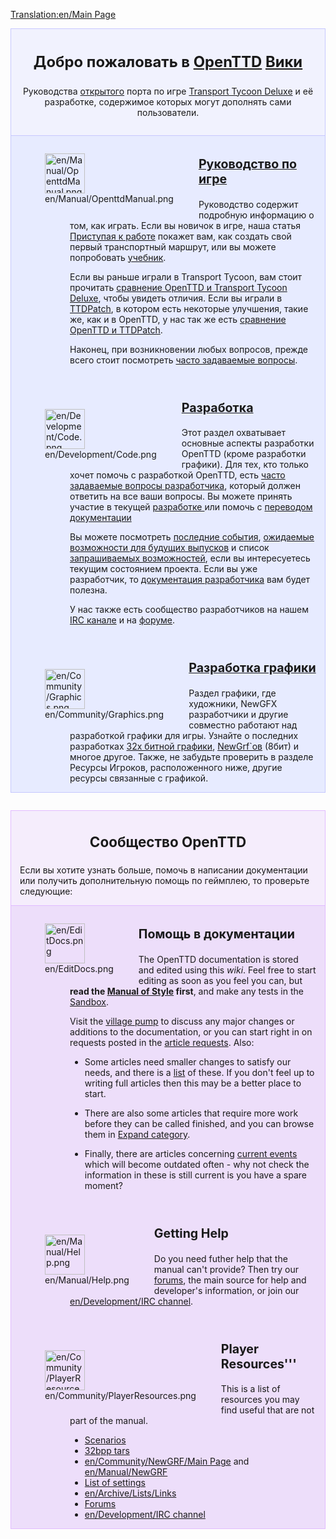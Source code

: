 [[Translation:en/Main Page]]
{{ru/Перевод|en/Main Page|30}}

<div style="background-color: #f1f2fe; border: 1px solid #c7c8fe; margin: 0; padding: 1em 1em 1em 1em; text-align:center">
<div style="font-size:1.7em; font-weight:bold">Добро пожаловать в <span class="plainlinks">[http://www.openttd.org/ OpenTTD]</span> [https://www.wikipedia.org/wiki/ru:Вики Вики]</div>
Руководства [https://www.wikipedia.org/wiki/ru:Открытое_программное_обеспечение открытого] порта по игре [[ru/Archive/OpenTTD/Transport Tycoon Deluxe|Transport Tycoon Deluxe]] и её разработке, содержимое которых могут дополнять сами пользователи.
</div>

<div style="background-color: #E7EBFF; border: 1px solid #c7c8fe; border-top:none; padding: 1em 1em 0em 1em; margin-bottom:2em">
<div style="float:left">[[File:en/Manual/OpenttdManual.png|64px]]</div>
<div style="margin-left:80px; margin-bottom:4em">
<div style="font-size:1.4em; font-weight:bold">[[ru/Manual/Main Page|Руководство по игре]]</div>
Руководство содержит подробную информацию о том, как играть. Если вы новичок в игре, наша статья [[en/Manual/Tutorial/Main Page|Приступая к работе]] покажет вам, как создать свой первый транспортный маршрут, или вы можете попробовать [[ru/Manual/Tutorial/Main Page|учебник]].

Если вы раньше играли в Transport Tycoon, вам стоит прочитать [[ru/Archive/OpenTTD/Изменения по сравнению с TTD|сравнение OpenTTD и Transport Tycoon Deluxe]], чтобы увидеть отличия. Если вы играли в [[ru/Archive/OpenTTD/TTDPatch|TTDPatch]], в котором есть некоторые улучшения, такие же, как и в OpenTTD, у нас так же есть [[ru/Archive/OpenTTD/Сравнение возможностей OpenTTD и TTDPatch|сравнение OpenTTD и TTDPatch]].

Наконец, при возникновении любых вопросов, прежде всего стоит посмотреть [[ru/Archive/Community/Часто задаваемые вопросы|часто задаваемые вопросы]].
</div>

<div style="float:left">[[File:en/Development/Code.png|64px]]</div>
<div style="margin-left:80px; margin-bottom:4em">
<div style="font-size:1.4em; font-weight:bold">[[ru/Development/Разработка|Разработка]]</div>
Этот раздел охватывает основные аспекты разработки OpenTTD (кроме разработки графики). Для тех, кто только хочет помочь с разработкой OpenTTD, есть [[ru/Development/Часто задаваемые вопросы разработчика|часто задаваемые вопросы разработчика]], который должен ответить на все ваши вопросы. Вы можете принять участие в текущей [[ru/Development/Разработка|разработке ]] или помочь с [[ru/Archive/Community/Интернационализация|переводом документации]]

Вы можете посмотреть [[ru/Недавние и последние события|последние события]], [[en/Archive/Lists/Roadmap|ожидаемые возможности для будущих выпусков]] и список [[ru/Archive/Community/Запрашиваемые возможности|запрашиваемых возможностей]], если вы интересуетесь текущим состоянием проекта. Если вы уже разработчик, то [[ru/Development/Main Page|документация разработчика]] вам будет полезна.

У нас также есть сообщество разработчиков на нашем [[ru/Development/IRC канал|IRC канале]] и на [http://www.tt-forums.net/viewforum.php?f=33 форуме].
</div>

<div style="float:left">[[File:en/Community/Graphics.png|64px]]</div>
<div style="margin-left:80px; margin-bottom:1em; min-height:64px">
<div style="font-size:1.4em; font-weight:bold">[[ru/Development/NewGRF/Main Page|Разработка графики]]</div>
Раздел графики, где художники, NewGFX разработчики и другие совместно работают над разработкой графики для игры. Узнайте о последних разработках [[ru/Archive/Old 32bpp/Разработка 32 битной графики|32х битной графики]], [[ru/Manual/NewGRF|NewGrf`ов]] (8бит) и многое другое. Также, не забудьте проверить в разделе Ресурсы Игроков, расположенного ниже, другие ресурсы связанные с графикой.
</div>

</div>

<div style="background-color: #F5EDFC; border: 1px solid #E1BBFF; margin: 0; padding: 1em 1em 0em 1em;">
<div style="font-size:1.6em; font-weight:bold; text-align:center">Сообщество OpenTTD</div>
Если вы хотите узнать больше, помочь в написании документации или получить дополнительную помощь по геймплею, то проверьте следующие:
</div>

<div style="background-color: #EDDEFA; border: 1px solid #E1BBFF; border-top:none; padding: 1em 1em 0em 1em;">

<div style="float:left">[[File:en/EditDocs.png|64px]]</div>
<div style="margin-left:80px; margin-bottom:4em">
<div style="font-size:1.4em; font-weight:bold">Помощь в документации</div>
The OpenTTD documentation is stored and edited using this <em>wiki</em>. Feel free to start editing as soon as you feel you can, but '''read the [[en/Wiki/Manual of Style|Manual of Style]] first''', and make any tests in the [[en/Sandbox|Sandbox]].  

Visit the [[en/Archive/Community/Village Pump|village pump]] to discuss any major changes or additions to the documentation, or you can start right in on requests posted in the [[en/Requested Articles|article requests]]. Also:

*Some articles need smaller changes to satisfy our needs, and there is a [[:Category:en/To do|list]] of these.  If you don't feel up to writing full articles then this may be a better place to start. 

*There are also some articles that require more work before they can be called finished, and you can browse them in [[:Category:en/Articles to be expanded|Expand category]]. 

*Finally, there are articles concerning [[:Category:en/Current events|current events]] which will become outdated often - why not check the information in these is still current is you have a spare moment?
</div>

<div style="float:left">[[File:en/Manual/Help.png|64px]]</div>
<div style="margin-left:80px; margin-bottom:4em">
<div style="font-size:1.4em; font-weight:bold">Getting Help</div>
Do you need futher help that the manual can't provide? Then try our [http://www.tt-forums.net/viewforum.php?f=55 forums], the main source for help and developer's information, or join our [[en/Development/IRC channel]].
</div>

<div style="float:left">[[File:en/Community/PlayerResources.png|64px]]</div>
<div style="margin-left:80px; margin-bottom:1em">
<div style="font-size:1.4em; font-weight:bold">Player Resources'''</div>
This is a list of resources you may find useful that are not part of the manual.
*[[en/Community/Scenarios/Main Page|Scenarios]]
*[[en/Archive/Old 32bpp/List of downloadable 32 bpp tars|32bpp tars]]
*[[en/Community/NewGRF/Main Page]] and [[en/Manual/NewGRF]]
*[[en/Archive/Manual/Settings/Advanced Settings|List of settings]]
*[[en/Archive/Lists/Links]]
*[http://www.tt-forums.net/viewforum.php?f=55 Forums]
*[[en/Development/IRC channel]]
</div>
</div>